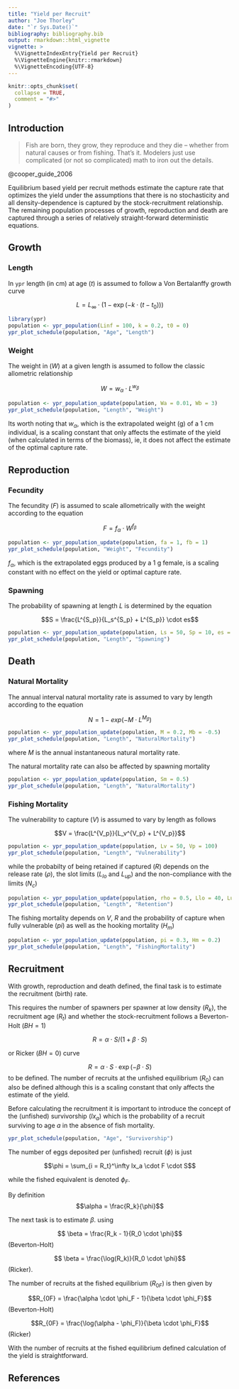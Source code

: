 ```yaml
---
title: "Yield per Recruit"
author: "Joe Thorley"
date: "`r Sys.Date()`"
bibliography: bibliography.bib
output: rmarkdown::html_vignette
vignette: >
  %\VignetteIndexEntry{Yield per Recruit}
  %\VignetteEngine{knitr::rmarkdown}
  %\VignetteEncoding{UTF-8}
---
```


```r
knitr::opts_chunk$set(
  collapse = TRUE,
  comment = "#>"
)
```

## Introduction

> Fish are born, they grow, they reproduce and they die – whether from natural causes or from fishing. 
That’s it. 
Modelers just use complicated (or not so complicated) math to iron out the details.

@cooper_guide_2006

Equilibrium based yield per recruit methods estimate the capture rate that optimizes the yield under the assumptions that there is no stochasticity and all density-dependence is captured by the stock-recruitment relationship. The remaining population processes of growth, reproduction and death are captured through a series of relatively straight-forward deterministic equations.

## Growth

### Length

In `ypr` length (in cm) at age ($t$) is assumed to follow a Von Bertalanffy growth curve

$$L = L_{\infty} \cdot (1 - \exp(-k \cdot (t-t_0)))$$

```r
library(ypr)
population <- ypr_population(Linf = 100, k = 0.2, t0 = 0)
ypr_plot_schedule(population, "Age", "Length")
```

### Weight

The weight in ($W$) at a given length is assumed to follow the classic allometric relationship

$$W = w_\alpha \cdot L^{w_\beta}$$

```r
population <- ypr_population_update(population, Wa = 0.01, Wb = 3)
ypr_plot_schedule(population, "Length", "Weight")
```

Its worth noting that $w_\alpha$, which is the extrapolated weight (g) of a 1 cm individual, is a scaling constant that only affects the estimate of the yield (when calculated in terms of the biomass), ie, it does not affect the estimate of the optimal capture rate.

## Reproduction

### Fecundity

The fecundity ($F$) is assumed to scale allometrically with the weight according to the equation

$$F = f_\alpha \cdot W^{f_\beta}$$

```r
population <- ypr_population_update(population, fa = 1, fb = 1)
ypr_plot_schedule(population, "Weight", "Fecundity")
```

$f_\alpha$, which is the extrapolated eggs produced by a 1 g female, is a scaling constant with no effect on the yield or optimal capture rate.

### Spawning

The probability of spawning at length $L$ is determined by the equation

$$S = \frac{L^{S_p}}{L_s^{S_p} + L^{S_p}} \cdot es$$

```r
population <- ypr_population_update(population, Ls = 50, Sp = 10, es = 0.8)
ypr_plot_schedule(population, "Length", "Spawning")
```

## Death

### Natural Mortality

The annual interval natural mortality rate is assumed to vary by length according to the equation

$$ N = 1 - exp(-M \cdot L^{M_\beta})$$
```r
population <- ypr_population_update(population, M = 0.2, Mb = -0.5)
ypr_plot_schedule(population, "Length", "NaturalMortality")
```

where $M$ is the annual instantaneous natural mortality rate.

The natural mortality rate can also be affected by spawning mortality

```r
population <- ypr_population_update(population, Sm = 0.5)
ypr_plot_schedule(population, "Length", "NaturalMortality")
```

### Fishing Mortality

The vulnerability to capture ($V$) is assumed to vary by length as follows

$$V = \frac{L^{V_p}}{L_v^{V_p} + L^{V_p}}$$

```r
population <- ypr_population_update(population, Lv = 50, Vp = 100)
ypr_plot_schedule(population, "Length", "Vulnerability")
```

while the probabilty of being retained if captured ($R$) depends on the release rate ($\rho$), the slot limits ($L_{lo}$ and $L_{up}$) and the non-compliance with the limits ($N_c$)

```r
population <- ypr_population_update(population, rho = 0.5, Llo = 40, Lup = 70, Nc = 0.1)
ypr_plot_schedule(population, "Length", "Retention")
```

The fishing mortality depends on $V$, $R$ and the probability of capture when fully vulnerable ($pi$) as well as the hooking mortality ($H_m$)

```r
population <- ypr_population_update(population, pi = 0.3, Hm = 0.2)
ypr_plot_schedule(population, "Length", "FishingMortality")
```

## Recruitment

With growth, reproduction and death defined, the final task is to estimate the recruitment (birth) rate.

This requires the number of spawners per spawner at low density ($R_k$), the recruitment age ($R_t$) and whether the stock-recruitment follows a Beverton-Holt ($BH = 1$)

$$R = \alpha \cdot S / (1 + \beta \cdot S)$$

or Ricker ($BH = 0$) curve

$$R = \alpha \cdot S \cdot \exp (-\beta \cdot S)$$
 to be defined. 
The number of recruits at the unfished equilibrium ($R_0$) can also be defined although this is a scaling constant that only affects the estimate of the yield.

Before calculating the recruitment it is important to introduce the concept of the (unfished) survivorship ($lx_a$) which is the probability of a recruit surviving to age $a$ in the absence of fish mortality.

```r
ypr_plot_schedule(population, "Age", "Survivorship")
```

The number of eggs deposited per (unfished) recruit ($\phi$) is just

$$\phi = \sum_{i = R_t}^\infty lx_a \cdot F \cdot S$$

while the fished equivalent is denoted $\phi_F$.

By definition 
$$\alpha = \frac{R_k}{\phi}$$

The next task is to estimate $\beta$. using

$$ \beta = \frac{R_k - 1}{R_0 \cdot \phi}$$ (Beverton-Holt)

$$ \beta = \frac{\log(R_k)}{R_0 \cdot \phi}$$ (Ricker).

The number of recruits at the fished equilibrium ($R_{0F}$) is then given by

$$R_{0F} = \frac{\alpha \cdot \phi_F - 1}{\beta \cdot \phi_F}$$ (Beverton-Holt) 

$$R_{0F} = \frac{\log(\alpha - \phi_F)}{\beta \cdot \phi_F}$$ (Ricker)

With the number of recruits at the fished equilibrium defined calculation of the yield is straightforward.

## References 
